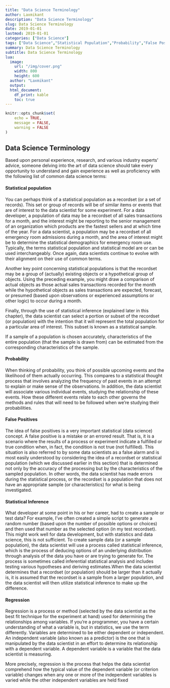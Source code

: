 ```yaml
---
title: "Data Science Terminology"
author: Laxmikant 
description: "Data Science Terminology"
slug: Data Science Terminology
date: 2019-01-01
lastmod: 2019-01-01
categories: ["Data Science"]
tags: ["Data Science","Statistical Population","Probability","False Positives","Statistical Inference"]
summary: Data Science Terminology
subtitle: Data Science Terminology
lua:
  image:
    url: "/img/cover.png"
    width: 800
    height: 600
  author: "Laxmikant"
  output:
  html_document:
    df_print: kable
    toc: true
---
```


<!--more-->


```r
knitr::opts_chunk$set(
	echo = TRUE,
	message = FALSE,
	warning = FALSE
)
```

## Data Science Terminology

Based upon personal experience, research, and various industry experts' advice, someone delving
into the art of data science should take every opportunity to understand and gain experience as well as proficiency with the following list of common data science terms:

  
#### Statistical population

You can perhaps think of a statistical population as a recordset (or a set of records). This set or group of records will be of similar items or events that are of interest to the data scientist for some experiment. For a data developer, a population of data may be a recordset of all sales transactions for a month, and the interest might be reporting to the senior management of an organization which products are the fastest sellers and at which time of the year. For a data scientist, a population may be a recordset of all emergency room admissions during a month, and the area of interest might be to determine the statistical demographics for emergency room use. Typically, the terms statistical population and statistical model are or can be used interchangeably. Once again, data scientists continue to evolve with their alignment on their use of common terms. 

Another key point concerning statistical populations is that the recordset may be a group of (actually) existing objects or a hypothetical group of objects. Using the preceding example, you might draw a comparison of actual objects as those actual sales transactions recorded for the month while the hypothetical objects as sales transactions are expected, forecast, or presumed (based upon observations or experienced assumptions or other logic) to occur during a month. 

Finally, through the use of statistical inference (explained later in this chapter), the data scientist can select a portion or subset of the recordset (or population) with the intention that it will represent the total population for a particular area of interest. This subset is known as a statistical sample. 

If a sample of a population is chosen accurately, characteristics of the entire population (that the sample is drawn from) can be estimated from the corresponding characteristics of the sample.

#### Probability

When thinking of probability, you think of possible upcoming events and the likelihood of them
actually occurring. This compares to a statistical thought process that involves analyzing the
frequency of past events in an attempt to explain or make sense of the observations. In addition, the data scientist will associate various individual events, studying the relationship of these events. How these different events relate to each other governs the methods and rules that will need to be followed when we're studying their probabilities.


#### False Positives

The idea of false positives is a very important statistical (data science) concept. A false positive is a mistake or an errored result. That is, it is a scenario where the results of a process or experiment indicate a fulfilled or true condition when, in fact, the condition is not true (not fulfilled). This situation is also referred to by some data scientists as a false alarm and is most easily understood by considering the idea of a recordset or statistical population (which we discussed earlier in  this section) that is determined not only by the accuracy of the processing but by the characteristics of the sampled population. In other words, the data scientist has made errors during the statistical process, or the recordset is a population that does not have an appropriate sample (or characteristics) for what is being investigated.

#### Statistical Inference

What developer at some point in his or her career, had to create a sample or test data? For example, I've often created a simple script to generate a random number (based upon the number of possible options or choices) and then used that number as the selected option (in my test recordset). This might work well for data development, but with statistics and data science, this is not sufficient. To create sample data (or a sample population), the data scientist will use a process called statistical inference, which is the process of deducing options of an underlying distribution through analysis of the data you have or are trying to generate for. The process is sometimes called inferential statistical analysis and includes testing various hypotheses and deriving estimates.When the data scientist determines that a recordset (or population) should be larger than it actually is, it is assumed that the recordset is a sample from a larger population, and the data scientist will then utilize statistical inference to make up the difference.

#### Regression

Regression is a process or method (selected by the data scientist as the best fit technique for the experiment at hand) used for determining the relationships among variables. If you're a programmer, you have a certain understanding of what a variable is, but in statistics, we use the term differently. Variables are determined to be either dependent or independent.
An independent variable (also known as a predictor) is the one that is manipulated by the data
scientist in an effort to determine its relationship with a dependent variable. A dependent variable is a variable that the data scientist is measuring.

More precisely, regression is the process that helps the data scientist comprehend how the typical value of the dependent variable (or criterion variable) changes when any one or more of the independent variables is varied while the other independent variables are held fixed
